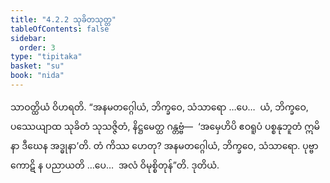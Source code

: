 ```yaml
---
title: "4.2.2 သုခိတသုတ္တ"
tableOfContents: false
sidebar:
  order: 3
type: "tipitaka"
basket: "su"
book: "nida"
---
```



<DynamicBreadcrumb />

<Division number="135" book="nida">

<Paragraph number="866" book="nida">
သာဝတ္ထိယံ ဝိဟရတိ. “အနမတဂ္ဂေါယံ, ဘိက္ခဝေ, သံသာရော …ပေ…  ယံ, ဘိက္ခဝေ, ပဿေယျာထ သုခိတံ သုသဇ္ဇိတံ, နိဋ္ဌမေတ္ထ ဂန္တဗ္ဗံ—  ‘အမှေဟိပိ ဧဝရူပံ ပစ္စနုဘူတံ ဣမိနာ ဒီဃေန အဒ္ဓုနာ’တိ. တံ ကိဿ ဟေတု? အနမတဂ္ဂေါယံ, ဘိက္ခဝေ, သံသာရော. ပုဗ္ဗာ ကောဋိ န ပညာယတိ …ပေ…  အလံ ဝိမုစ္စိတုန်”တိ.

</Paragraph>
</Division>

<Paragraph number="867" type="center" book="nida">
ဒုတိယံ.
</Paragraph>